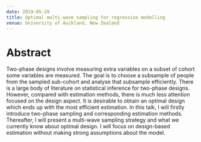 ```yaml
---
date: 2019-05-29
title: Optimal multi-wave sampling for regression modelling
venue: University of Auckland, New Zealand
---
```



# Abstract


Two-phase designs involve measuring extra variables on a subset of cohort some variables are measured. The goal is to choose a subsample of people from the sampled sub-cohort and analyse that subsample efficiently. There is a large body of literature on statistical inference for two-phase designs. However, compared with estimation methods, there is much less attention focused on the design aspect. It is desirable to obtain an optimal design which ends up with the most efficient estimation. In this talk, I will firstly introduce two-phase sampling and corresponding estimation methods. Thereafter, I will present a multi-wave sampling strategy and what we currently know about optimal design. I will focus on design-based estimation without making strong assumptions about the model.



